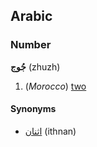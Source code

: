 ==Arabic==
===Number===
'''جُوج''' (zhuzh)

# (''Morocco'') [[two]]

====Synonyms====
*[[اثنان]] (ithnan)